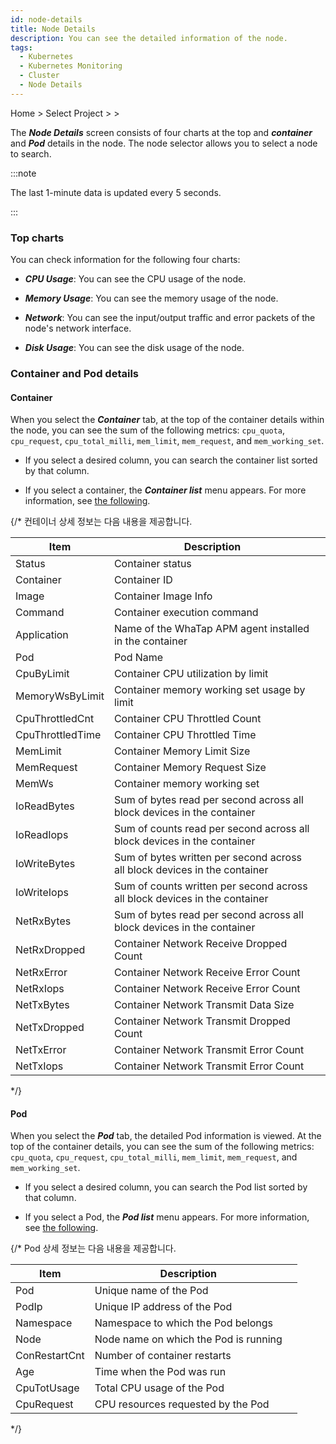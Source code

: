 ```yaml
---
id: node-details
title: Node Details
description: You can see the detailed information of the node.
tags:
  - Kubernetes
  - Kubernetes Monitoring
  - Cluster
  - Node Details
---
```


Home > Select Project > <Cmdname sid="cluster" className="uitext" /> > <Cmdname sid="node_detail" className="uitext" />

The ***Node Details*** screen consists of four charts at the top and ***container*** and ***Pod*** details in the node. The node selector allows you to select a node to search.

<ImgLang img='k8s-resource-node-detail.png' desc='Node Details screen' />

:::note 

The last 1-minute data is updated every 5 seconds.

:::

### Top charts

You can check information for the following four charts:

- ***CPU Usage***: You can see the CPU usage of the node.

- ***Memory Usage***: You can see the memory usage of the node.

- ***Network***: You can see the input/output traffic and error packets of the node's network interface.

- ***Disk Usage***: You can see the disk usage of the node. 

### Container and Pod details

#### Container

When you select the ***Container*** tab, at the top of the container details within the node, you can see the sum of the following metrics: `cpu_quota`, `cpu_request`, `cpu_total_milli`, `mem_limit`, `mem_request`, and `mem_working_set`. 

- If you select a desired column, you can search the container list sorted by that column. 

- If you select a container, the ***Container list*** menu appears. For more information, see [the following](resource-container-list).

{/* 컨테이너 상세 정보는 다음 내용을 제공합니다. 

| Item             | Description                                                                    |      |
| ---------------- | ------------------------------------------------------------------------------ | ---- |
| Status           | Container status                                                               |      |
| Container        | Container ID                                                                   |      |
| Image            | Container Image Info                                                           |      |
| Command          | Container execution command                                                    |      |
| Application      | Name of the WhaTap APM agent installed in the container                        |      |
| Pod              | Pod Name                                                                       |      |
| CpuByLimit       | Container CPU utilization by limit                                             |      |
| MemoryWsByLimit  | Container memory working set usage by limit                                    |      |
| CpuThrottledCnt  | Container CPU Throttled Count                                                  |      |
| CpuThrottledTime | Container CPU Throttled Time                                                   |      |
| MemLimit         | Container Memory Limit Size                                                    |      |
| MemRequest       | Container Memory Request Size                                                  |      |
| MemWs            | Container memory working set                                                   |      |
| IoReadBytes      | Sum of bytes read per second across all block devices in the container         |      |
| IoReadIops       | Sum of counts read per second across all block devices in the container        |      |
| IoWriteBytes     | Sum of bytes written per second across all block devices in the container      |      |
| IoWriteIops      | Sum of counts written per second across all block devices in the container     |      |
| NetRxBytes       | Sum of bytes read per second across all block devices in the container         |      |
| NetRxDropped     | Container Network Receive Dropped Count                                        |      |
| NetRxError       | Container Network Receive Error Count                                          |      |
| NetRxIops        | Container Network Receive Error Count                                          |      |
| NetTxBytes       | Container Network Transmit Data Size                                           |      |
| NetTxDropped     | Container Network Transmit Dropped Count                                       |      |
| NetTxError       | Container Network Transmit Error Count                                         |      |
| NetTxIops        | Container Network Transmit Error Count                                         | 
*/}

#### Pod

When you select the ***Pod*** tab, the detailed Pod information is viewed. At the top of the container details, you can see the sum of the following metrics: `cpu_quota`, `cpu_request`, `cpu_total_milli`, `mem_limit`, `mem_request`, and `mem_working_set`. 

- If you select a desired column, you can search the Pod list sorted by that column. 

- If you select a Pod, the ***Pod list*** menu appears. For more information, see [the following](resource-pod-list). 

{/* Pod 상세 정보는 다음 내용을 제공합니다. 

| Item          | Description                                  |      |
| ------------- | -------------------------------------------- | ---- |
| Pod           | Unique name of the Pod                       |      |
| PodIp         | Unique IP address of the Pod                 |      |
| Namespace     | Namespace to which the Pod belongs           |      |
| Node          | Node name on which the Pod is running        |      |
| ConRestartCnt | Number of container restarts                 |      |
| Age           | Time when the Pod was run                    |      |
| CpuTotUsage   | Total CPU usage of the Pod                   |      |
| CpuRequest    | CPU resources requested by the Pod           | 
*/}